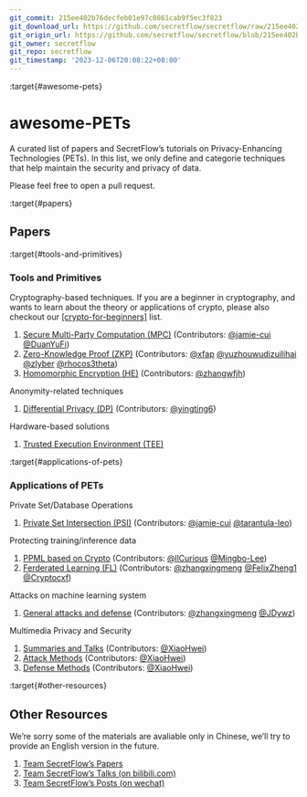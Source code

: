```yaml
---
git_commit: 215ee402b76decfeb01e97c0861cab9f5ec3f823
git_download_url: https://github.com/secretflow/secretflow/raw/215ee402b76decfeb01e97c0861cab9f5ec3f823/docs/awesome-pets/awesome-pets.md
git_origin_url: https://github.com/secretflow/secretflow/blob/215ee402b76decfeb01e97c0861cab9f5ec3f823/docs/awesome-pets/awesome-pets.md
git_owner: secretflow
git_repo: secretflow
git_timestamp: '2023-12-06T20:08:22+08:00'
---
```


:target{#awesome-pets}

# awesome-PETs

A curated list of papers and SecretFlow’s tutorials on Privacy-Enhancing Technologies (PETs). In this list, we only define and categorie techniques that help maintain the security and privacy of data.

Please feel free to open a pull request.

:target{#papers}

## Papers

:target{#tools-and-primitives}

### Tools and Primitives

Cryptography-based techniques. If you are a beginner in cryptography, and wants to learn about the theory or applications of crypto, please also checkout our [\[crypto-for-beginners\]](tutorials/crypto-beginner.mdx) list.

1. [Secure Multi-Party Computation (MPC)](papers/tools/mpc.mdx)  (Contributors: [@jamie-cui](https://www.github.com/jamie-cui) [@DuanYuFi](https://github.com/DuanYuFi))
2. [Zero-Knowledge Proof (ZKP)](papers/tools/zkp.mdx) (Contributors: [@xfap](https://www.github.com/xfap) [@yuzhouwudizuilihai](https://github.com/yuzhouwudizuilihai) [@zlyber](https://api.github.com/users/zlyber) [@rhocos3theta](https://github.com/rhocos3theta))
3. [Homomorphic Encryption (HE)](papers/tools/he.mdx) (Contributors: [@zhangwfjh](https://www.github.com/zhangwfjh))

Anonymity-related techniques

1. [Differential Privacy (DP)](papers/tools/dp.mdx) (Contributors: [@yingting6](https://www.github.com/yingting6))

Hardware-based solutions

1. [Trusted Execution Environment (TEE)](papers/tools/tee.mdx)

:target{#applications-of-pets}

### Applications of PETs

Private Set/Database Operations

1. [Private Set Intersection (PSI)](papers/applications/set/psi.mdx) (Contributors: [@jamie-cui](https://www.github.com/jamie-cui) [@tarantula-leo](https://www.github.com/tarantula-leo))

Protecting training/inference data

1. [PPML based on Crypto](papers/applications/ppml/ppml_crypto.mdx) (Contributors: [@llCurious](https://www.github.com/llCurious) [@Mingbo-Lee](https://github.com/Mingbo-Lee))
2. [Ferderated Learning (FL)](papers/applications/ppml/fl/fl.mdx) (Contributors: [@zhangxingmeng](https://www.github.com/zhangxingmeng) [@FelixZheng1](https://www.github.com/FelixZheng1) [@Cryptocxf](https://github.com/Cryptocxf))

Attacks on machine learning system

1. [General attacks and defense](papers/applications/aml/attack_defense.mdx) (Contributors: [@zhangxingmeng](https://www.github.com/zhangxingmeng) [@JDywz](https://github.com/JdYwz))

Multimedia Privacy and Security

1. [Summaries and Talks](papers/applications/multimedia/summary.mdx) (Contributors: [@XiaoHwei](https://www.github.com/XiaoHwei))
2. [Attack Methods](papers/applications/multimedia/attack.mdx) (Contributors: [@XiaoHwei](https://www.github.com/XiaoHwei))
3. [Defense Methods](papers/applications/multimedia/defense.mdx) (Contributors: [@XiaoHwei](https://www.github.com/XiaoHwei))

:target{#other-resources}

## Other Resources

We’re sorry some of the materials are avaliable only in Chinese, we’ll try to provide an English version in the future.

1. [Team SecretFlow’s Papers](papers/secretflow.mdx)
2. [Team SecretFlow’s Talks (on bilibili.com)](tutorials/talks.mdx)
3. [Team SecretFlow’s Posts (on wechat)](tutorials/posts.mdx)
